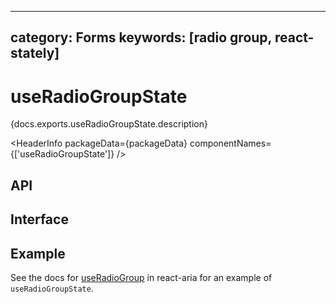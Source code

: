 <!-- Copyright 2020 Adobe. All rights reserved.
This file is licensed to you under the Apache License, Version 2.0 (the "License");
you may not use this file except in compliance with the License. You may obtain a copy
of the License at http://www.apache.org/licenses/LICENSE-2.0
Unless required by applicable law or agreed to in writing, software distributed under
the License is distributed on an "AS IS" BASIS, WITHOUT WARRANTIES OR REPRESENTATIONS
OF ANY KIND, either express or implied. See the License for the specific language
governing permissions and limitations under the License. -->



---
category: Forms
keywords: [radio group, react-stately]
---

# useRadioGroupState

<p>{docs.exports.useRadioGroupState.description}</p>

<HeaderInfo
  packageData={packageData}
  componentNames={['useRadioGroupState']} />

## API

<FunctionAPI function={docs.exports.useRadioGroupState} links={docs.links} />

## Interface

<ClassAPI links={docs.links} class={docs.links[docs.exports.useRadioGroupState.return.id]} />

## Example

See the docs for [useRadioGroup](/react-aria/useRadioGroup.html) in react-aria for an example of `useRadioGroupState`.

